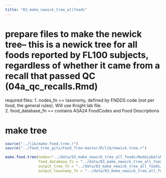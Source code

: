 ```yaml
---
title: "03_make_newick_tree_allfoods"
---
```


# prepare files to make the newick tree-- this is a newick tree for **all** foods reported by FL100 subjects, regardless of whether it came from a recall that passed QC (04a_qc_recalls.Rmd)

required files: 
1. nodes_fn == taxonomy, defined by FNDDS code (not per food, the general rules). Will use Knight lab file.   
2. food_database_fn == contains ASA24 FoodCodes and Food Descriptions   

# make tree

```r
source("../lib/make.food.tree.r")
source("../food_tree_gits/Food_Tree-master/R/lib/newick.tree.r")
```

```r
make.food.tree(nodes="../data/03_make_newick_tree_all_foods/NodeLabelsMCT.txt",
               food_database_fn = "../data/03_make_newick_tree_all_foods/fl100_final_all_foods.txt", 
               output_tree_fn = "../data/03_make_newick_tree_all_foods/fl100_newick_tree_all_foods.txt", 
               output_taxonomy_fn = "../data/03_make_newick_tree_all_foods/fl100_newick_taxonomy_all_foods.txt")
```


